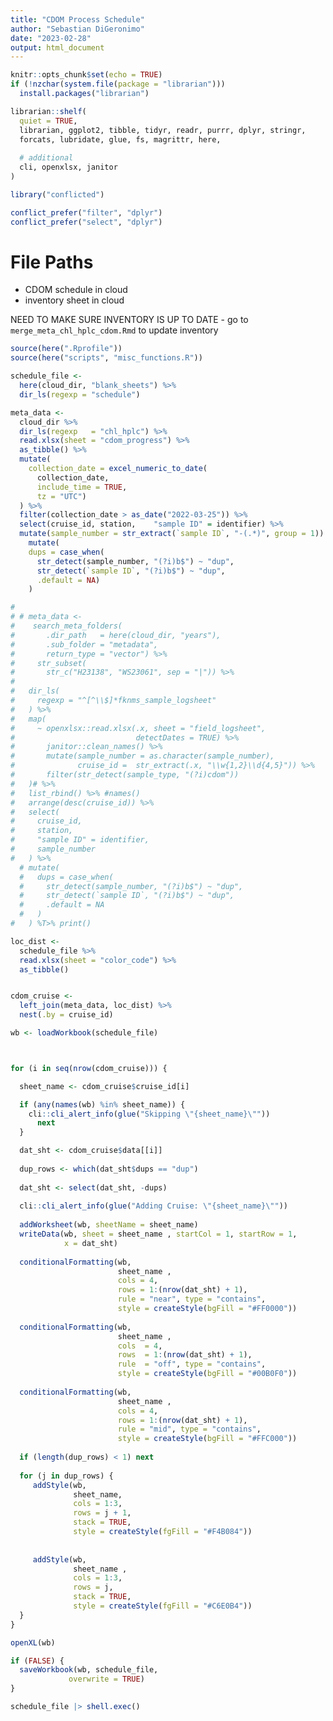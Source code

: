 ```yaml
---
title: "CDOM Process Schedule"
author: "Sebastian DiGeronimo"
date: "2023-02-28"
output: html_document
---
```


```r
knitr::opts_chunk$set(echo = TRUE)
if (!nzchar(system.file(package = "librarian"))) 
  install.packages("librarian")

librarian::shelf(
  quiet = TRUE,
  librarian, ggplot2, tibble, tidyr, readr, purrr, dplyr, stringr,
  forcats, lubridate, glue, fs, magrittr, here,
  
  # additional
  cli, openxlsx, janitor
)

library("conflicted")

conflict_prefer("filter", "dplyr")
conflict_prefer("select", "dplyr")
```

# File Paths
- CDOM schedule in cloud
- inventory sheet in cloud


NEED TO MAKE SURE INVENTORY IS UP TO DATE
- go to `merge_meta_chl_hplc_cdom.Rmd` to update inventory
```r
source(here(".Rprofile"))
source(here("scripts", "misc_functions.R"))

schedule_file <- 
  here(cloud_dir, "blank_sheets") %>%
  dir_ls(regexp = "schedule") 

meta_data <-
  cloud_dir %>%
  dir_ls(regexp   = "chl_hplc") %>%
  read.xlsx(sheet = "cdom_progress") %>%
  as_tibble() %>%
  mutate(
    collection_date = excel_numeric_to_date(
      collection_date, 
      include_time = TRUE,
      tz = "UTC")
  ) %>%
  filter(collection_date > as_date("2022-03-25")) %>%
  select(cruise_id, station,	"sample ID" = identifier) %>%
  mutate(sample_number = str_extract(`sample ID`, "-(.*)", group = 1)) %>%
    mutate(
    dups = case_when(
      str_detect(sample_number, "(?i)b$") ~ "dup",
      str_detect(`sample ID`, "(?i)b$") ~ "dup",
      .default = NA)
    )

# 
# # meta_data <-
#    search_meta_folders(
#       .dir_path   = here(cloud_dir, "years"),
#       .sub_folder = "metadata",
#       return_type = "vector") %>%
#     str_subset(
#       str_c("H23138", "WS23061", sep = "|")) %>%
# 
#   dir_ls(
#     regexp = "^[^\\$]*fknms_sample_logsheet"
#   ) %>%
#   map(
#     ~ openxlsx::read.xlsx(.x, sheet = "field_logsheet",
#                           detectDates = TRUE) %>%
#       janitor::clean_names() %>%
#       mutate(sample_number = as.character(sample_number),
#              cruise_id =  str_extract(.x, "\\w{1,2}\\d{4,5}")) %>%
#       filter(str_detect(sample_type, "(?i)cdom"))
#   )# %>%
#   list_rbind() %>% #names()
#   arrange(desc(cruise_id)) %>%
#   select(
#     cruise_id,
#     station,
#     "sample ID" = identifier,
#     sample_number
#   ) %>%
  # mutate(
  #   dups = case_when(
  #     str_detect(sample_number, "(?i)b$") ~ "dup",
  #     str_detect(`sample ID`, "(?i)b$") ~ "dup",
  #     .default = NA
  #   )
#   ) %T>% print()

```


```r
loc_dist <-
  schedule_file %>%
  read.xlsx(sheet = "color_code") %>%
  as_tibble()


cdom_cruise <- 
  left_join(meta_data, loc_dist) %>%
  nest(.by = cruise_id)

wb <- loadWorkbook(schedule_file) 



for (i in seq(nrow(cdom_cruise))) {

  sheet_name <- cdom_cruise$cruise_id[i]

  if (any(names(wb) %in% sheet_name)) {
    cli::cli_alert_info(glue("Skipping \"{sheet_name}\""))
      next
  }

  dat_sht <- cdom_cruise$data[[i]]
  
  dup_rows <- which(dat_sht$dups == "dup")
  
  dat_sht <- select(dat_sht, -dups)
  
  cli::cli_alert_info(glue("Adding Cruise: \"{sheet_name}\""))
  
  addWorksheet(wb, sheetName = sheet_name)
  writeData(wb, sheet = sheet_name , startCol = 1, startRow = 1, 
            x = dat_sht)
  
  conditionalFormatting(wb, 
                        sheet_name ,
                        cols = 4,
                        rows = 1:(nrow(dat_sht) + 1), 
                        rule = "near", type = "contains",
                        style = createStyle(bgFill = "#FF0000"))
  
  conditionalFormatting(wb, 
                        sheet_name ,
                        cols  = 4,
                        rows  = 1:(nrow(dat_sht) + 1), 
                        rule  = "off", type = "contains",
                        style = createStyle(bgFill = "#00B0F0"))
  
  conditionalFormatting(wb, 
                        sheet_name ,
                        cols = 4,
                        rows = 1:(nrow(dat_sht) + 1), 
                        rule = "mid", type = "contains",
                        style = createStyle(bgFill = "#FFC000"))
  
  if (length(dup_rows) < 1) next
  
  for (j in dup_rows) {
     addStyle(wb, 
              sheet_name,
              cols = 1:3,
              rows = j + 1, 
              stack = TRUE,
              style = createStyle(fgFill = "#F4B084"))
    
    
     addStyle(wb, 
              sheet_name ,
              cols = 1:3,
              rows = j, 
              stack = TRUE,
              style = createStyle(fgFill = "#C6E0B4"))
  }
}

openXL(wb)
```

```r
if (FALSE) {
  saveWorkbook(wb, schedule_file,
             overwrite = TRUE)
}

schedule_file |> shell.exec()
```

